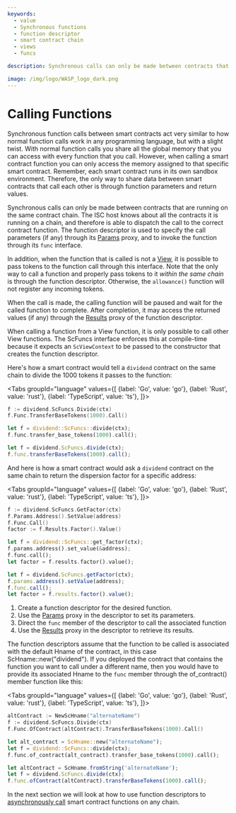```yaml
---
keywords:
  - value
  - Synchronous functions
  - function descriptor
  - smart contract chain
  - views
  - funcs

description: Synchronous calls can only be made between contracts that are running on the same contract chain. When calling a smart contract function you can only access the memory assigned to that specific smart contract, the only way to share data between smart contracts that call each other is through function parameters and return values.

image: /img/logo/WASP_logo_dark.png
---
```



# Calling Functions

Synchronous function calls between smart contracts act very similar to how normal function
calls work in any programming language, but with a slight twist. With normal function
calls you share all the global memory that you can access with every function that you
call. However, when calling a smart contract function you can only access the memory
assigned to that specific smart contract. Remember, each smart contract runs in its own
sandbox environment. Therefore, the only way to share data between smart contracts that
call each other is through function parameters and return values.

Synchronous calls can only be made between contracts that are running on the same contract
chain. The ISC host knows about all the contracts it is running on a chain, and therefore
is able to dispatch the call to the correct contract function. The function descriptor is
used to specify the call parameters (if any) through its [Params](params.mdx) proxy, and
to invoke the function through its `func` interface.

In addition, when the function that is called is not a [View](views.mdx), it is possible
to pass tokens to the function call through this interface. Note that the only way to call
a function and properly pass tokens to it _within the same chain_ is through the function
descriptor. Otherwise, the `allowance()` function will not register any incoming tokens.

When the call is made, the calling function will be paused and wait for the called
function to complete. After completion, it may access the returned values (if any) through
the [Results](results.mdx) proxy of the function descriptor.

When calling a function from a View function, it is only possible to call other View
functions. The ScFuncs interface enforces this at compile-time because it expects an
`ScViewContext` to be passed to the constructor that creates the function descriptor.

Here's how a smart contract would tell a `dividend` contract on the same chain to divide
the 1000 tokens it passes to the function:

<Tabs
      groupId="language"
      values={[
          {label: 'Go', value: 'go'},
          {label: 'Rust', value: 'rust'},
          {label: 'TypeScript', value: 'ts'},
      ]}>

<TabItem value="go">

```go
f := dividend.ScFuncs.Divide(ctx)
f.Func.TransferBaseTokens(1000).Call()
```

</TabItem>
<TabItem value="rust">

```rust
let f = dividend::ScFuncs::divide(ctx);
f.func.transfer_base_tokens(1000).call();
```

</TabItem>
<TabItem value="ts">

```ts
let f = dividend.ScFuncs.divide(ctx);
f.func.transferBaseTokens(1000).call();
```

</TabItem>
</Tabs>

And here is how a smart contract would ask a `dividend` contract on the same chain to
return the dispersion factor for a specific address:

<Tabs
      groupId="language"
      values={[
          {label: 'Go', value: 'go'},
          {label: 'Rust', value: 'rust'},
          {label: 'TypeScript', value: 'ts'},
      ]}>

<TabItem value="go">

```go
f := dividend.ScFuncs.GetFactor(ctx)
f.Params.Address().SetValue(address)
f.Func.Call()
factor := f.Results.Factor().Value()
```

</TabItem>
<TabItem value="rust">

```rust
let f = dividend::ScFuncs::get_factor(ctx);
f.params.address().set_value(&address);
f.func.call();
let factor = f.results.factor().value();
```

</TabItem>
<TabItem value="ts">

```ts
let f = dividend.ScFuncs.getFactor(ctx);
f.params.address().setValue(address);
f.func.call();
let factor = f.results.factor().value();
```

</TabItem>
</Tabs>

1. Create a function descriptor for the desired function.
2. Use the [Params](params.mdx) proxy in the descriptor to set its parameters.
3. Direct the `func` member of the descriptor to call the associated function
4. Use the [Results](results.mdx) proxy in the descriptor to retrieve its results.

The function descriptors assume that the function to be called is associated with the
default Hname of the contract, in this case ScHname::new("dividend"). If you deployed the
contract that contains the function you want to call under a different name, then you
would have to provide its associated Hname to the `func` member through the of_contract()
member function like this:

<Tabs
      groupId="language"
      values={[
          {label: 'Go', value: 'go'},
          {label: 'Rust', value: 'rust'},
          {label: 'TypeScript', value: 'ts'},
      ]}>

<TabItem value="go">

```go
altContract := NewScHname("alternateName")
f := dividend.ScFuncs.Divide(ctx)
f.Func.OfContract(altContract).TransferBaseTokens(1000).Call()
```

</TabItem>
<TabItem value="rust">

```rust
let alt_contract = ScHname::new("alternateName");
let f = dividend::ScFuncs::divide(ctx);
f.func.of_contract(alt_contract).transfer_base_tokens(1000).call();
```

</TabItem>
<TabItem value="ts">

```ts
let altContract = ScHname.fromString('alternateName');
let f = dividend.ScFuncs.divide(ctx);
f.func.ofContract(altContract).transferBaseTokens(1000).call();
```

</TabItem>
</Tabs>

In the next section we will look at how to use function descriptors to
[asynchronously call](post.mdx) smart contract functions on any chain.
